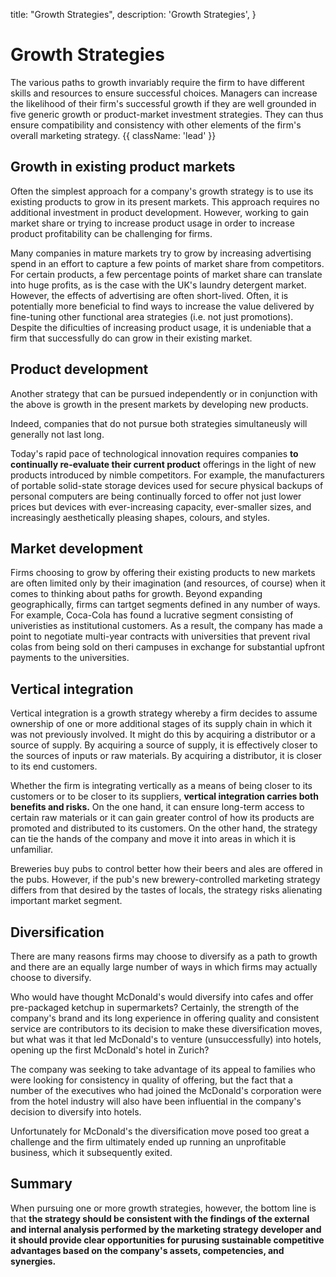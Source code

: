   title: "Growth Strategies",
  description:
    'Growth Strategies',
}

# Growth Strategies

The various paths to growth invariably require the firm to have different skills and resources to ensure successful choices.
Managers can increase the likelihood of their firm's successful growth if they are well grounded in five generic growth or product-market investment strategies.
They can thus ensure compatibility and consistency with other elements of the firm's overall marketing strategy. {{ className: 'lead' }}


## Growth in existing product markets

Often the simplest approach for a company's growth strategy is to use its existing products to grow in its present markets. This approach requires no additional investment in product development. However, working to gain market share or trying to increase product usage in order to increase product profitability can be challenging for firms.

Many companies in mature markets try to grow by increasing advertising spend in an effort to capture a few points of market share from competitors. For certain products, a few percentage points of market share can translate into huge profits, as is the case with the UK's laundry detergent market.
However, the effects of advertising are often short-lived. Often, it is potentially more beneficial to find ways to increase the value delivered by fine-tuning other functional area strategies (i.e. not just promotions). Despite the dificulties of increasing product usage, it is undeniable that a firm that successfully do can grow in their existing market.

## Product development

Another strategy that can be pursued independently or in conjunction with the above is growth in the present markets by developing new products.

<Note>
Indeed, companies that do not pursue both strategies simultaneusly will generally not last long.
</Note>

Today's rapid pace of technological innovation requires companies **to continually re-evaluate their current product** offerings in the light of new products introduced by nimble competitors. For example, the manufacturers of portable solid-state storage devices used for secure physical backups of personal computers are being continually forced to offer not just lower prices but devices with ever-increasing capacity, ever-smaller sizes, and increasingly aesthetically pleasing shapes, colours, and styles.

## Market development

Firms choosing to grow by offering their existing products to new markets are often limited only by their imagination (and resources, of course) when it comes to thinking about paths for growth.
Beyond expanding geographically, firms can tartget segments defined in any number of ways. For example, Coca-Cola has found a lucrative segment consisting of univeristies as institutional customers. As a result, the company has made a point to negotiate multi-year contracts with universities that prevent rival colas from being sold on theri campuses in exchange for substantial upfront payments to the universities.

## Vertical integration

Vertical integration is a growth strategy whereby a firm decides to assume ownership of one or more additional stages of its supply chain in which it was not previously involved. It might do this by acquiring a distributor or a source of supply. By acquiring a source of supply, it is effectively closer to the sources of inputs or raw materials.
By acquiring a distributor, it is closer to its end customers.

Whether the firm is integrating vertically as a means of being closer to its customers or to be closer to its suppliers, **vertical integration carries both benefits and risks.**
On the one hand, it can ensure long-term access to certain raw materials or it can gain greater control of how its products are promoted and distributed to its customers.
On the other hand, the strategy can tie the hands of the company and move it into areas in which it is unfamiliar.

Breweries buy pubs to control better how their beers and ales are offered in the pubs. However, if the pub's new brewery-controlled marketing strategy differs from that desired by the tastes of locals, the strategy risks alienating important market segment.

## Diversification

There are many reasons firms may choose to diversify as a path to growth and there are an equally large number of ways in which firms may actually choose to diversify.

Who would have thought McDonald's would diversify into cafes and offer pre-packaged ketchup in supermarkets?
Certainly, the strength of the company's brand and its long experience in offering quality and consistent service are contributors to its decision to make these diversification moves, but what was it that led McDonald's to venture (unsuccessfully) into hotels, opening up the first McDonald's hotel in Zurich?

The company was seeking to take advantage of its appeal to families who were looking for consistency in quality of offering, but the fact that a number of the executives who had joined the McDonald's corporation were from the hotel industry will also have been influential in the company's decision to diversify into hotels.

Unfortunately for McDonald's the diversification move posed too great a challenge and the firm ultimately ended up running an unprofitable business, which it subsequently exited.

## Summary

When pursuing one or more growth strategies, however, the bottom line is that **the strategy should be consistent with the findings of the external and internal analysis performed by the marketing strategy developer and it should provide clear opportunities for purusing sustainable competitive advantages based on the company's assets, competencies, and synergies.**